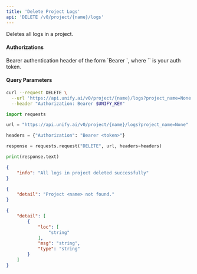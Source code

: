 ```yaml
---
title: 'Delete Project Logs'
api: 'DELETE /v0/project/{name}/logs'
---
```

Deletes all logs in a project.

#### Authorizations

<ParamField header="Authorization" type="string" required="true">
  Bearer authentication header of the form `Bearer <token>`, where `<token>` is your auth token.
</ParamField>

#### Query Parameters

<ParamField query="project_name" type="string" required="true">

</ParamField>

<RequestExample>

```bash cURL
curl --request DELETE \
  --url 'https://api.unify.ai/v0/project/{name}/logs?project_name=None' \
  --header "Authorization: Bearer $UNIFY_KEY"
```

```python Python
import requests

url = "https://api.unify.ai/v0/project/{name}/logs?project_name=None"

headers = {"Authorization": "Bearer <token>"}

response = requests.request("DELETE", url, headers=headers)

print(response.text)
```

</RequestExample>
<ResponseExample>

```json 200
{
    "info": "All logs in project deleted successfully"
}
```

```json 404
{
    "detail": "Project <name> not found."
}
```

```json 422
{
    "detail": [
        {
            "loc": [
                "string"
            ],
            "msg": "string",
            "type": "string"
        }
    ]
}
```

</ResponseExample>
